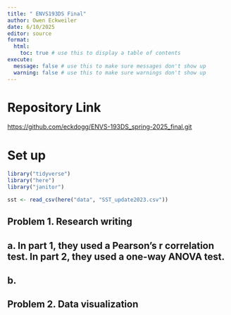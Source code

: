 ```yaml
---
title: " ENVS193DS Final"
author: Owen Eckweiler
date: 6/10/2025
editor: source
format:
  html:
    toc: true # use this to display a table of contents
execute:
  message: false # use this to make sure messages don't show up
  warning: false # use this to make sure warnings don't show up
---
```


# Repository Link

<https://github.com/eckdogg/ENVS-193DS_spring-2025_final.git>


# Set up

```r
library("tidyverse")
library("here")
library("janitor")

sst <- read_csv(here("data", "SST_update2023.csv"))
```


## Problem 1. Research writing

## a. In part 1, they used a Pearson's r correlation test. In part 2, they used a one-way ANOVA test.

## b. 


## Problem 2. Data visualization

